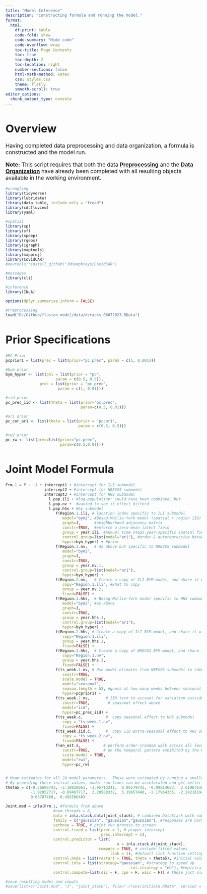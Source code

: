 ```yaml
---
title: "Model Inference"
description: "Constructing formula and running the model."
format:
  html:
    df-print: kable
    code-fold: show
    code-summary: "Hide code"
    code-overflow: wrap
    toc-title: Page Contents
    toc: true
    toc-depth: 2
    toc-location: right
    number-sections: false
    html-math-method: katex
    css: styles.css
    theme: flatly
    smooth-scroll: true
editor_options: 
  chunk_output_type: console
---
```

<style type="text/css">

body, td {
   font-size: 13pt;
}
code.r{
  font-size: 9pt;
}
pre {
  font-size: 11pt
}
</style>

# Overview   
Having completed data preprocessing and data organization, a formula is constructed and the model run.    
     
**Note:** This script requires that both the data [**Preprocessing**](file:///D:/Github/flusion_model/docs/construction/preprocessing/preprocessing.html) and the [**Data Organization**](file:///D:/Github/flusion_model/docs/construction/organize/organize.html) have already been completed with all resulting objects available in the working environment.    
      
        
```r
#wrangling
library(tidyverse)
library(lubridate)
library(data.table, include.only = "fread")
library(cdcfluview)
library(yaml)

#spatial
library(sp)
library(sf)
library(spdep)
library(rgeos)
library(igraph)
library(maptools)
library(mapproj)
library(CovidCAR)
#devtools::install_github("JMHumphreys/CovidCAR")

#messages
library(cli)

#inference
library(INLA)

options(dplyr.summarise.inform = FALSE)

#Preprocessing  
load("D:/Github/flusion_model/data/dstacks_06072023.RData")
```

# Prior Specifications
```r
#PC Prior
pcprior1 = list(prec = list(prior="pc.prec", param = c(1, 0.001)))

#bym prior
bym_hyper <- list(phi = list(prior = "pc", 
                      param = c(0.5, 0.5)), 
               prec = list(prior = "pc.prec", 
                       param = c(1, 0.01)))  

#iid prior
pc_prec_iid <- list(theta = list(prior="pc.prec", 
                                 param=c(0.5, 0.01)))

#ar1 prior
pc_cor_ar1 <- list(theta = list(prior = 'pccor1', 
                                param = c(0.5, 0.5)))

#rw2 prior
pc_rw <- list(prec=list(prior="pc.prec", 
                        param=c(0.5,0.01)))
```


# Joint Model Formula
```r
Frm.1 = Y ~ -1 + intercept1 + #intercept for ILI submodel
                 intercept2 + #intercept for NREVSS submodel
                 intercept3 + #intercept for HHS submodel
                   l.pop.ili + #log-population: could have been combined, but
                   l.pop.nv +  #wanted to see if effect differd   
                   l.pop.hhs + #by submodel
                      f(Region.1.ili, # location index specific to ILI submodel
                         model="bym2", #Besag-Mollie-York model (spatial + region IID)
                         graph=J,      #neighborhood adjacency matrix
                         constr=TRUE,  #enforce a zero-mean latent field
                         group = year.ili, #Annual time steps,year-specific spatial fields
                         control.group=list(model="ar1"), #order-1 autoregressive between annual fields
                         hyper=bym_hyper) + #prior
                      f(Region.1.nv,   # As above but specific to NREVSS submodel
                         model="bym2",
                         graph=J,
                         constr=TRUE,
                         group = year.nv.1, 
                         control.group=list(model="ar1"),
                         hyper=bym_hyper) + 
                      f(Region.2.nv,   # Create a copy of ILI BYM model, and share it with NREVSS submodel
                         copy="Region.1.ili", #what to copy
                         group = year.nv.2,
                         fixed=FALSE) +
                      f(Region.1.hhs,  # Besag-Mollie-York model specific to HHS submodel
                         model="bym2", #as above
                         graph=J,
                         constr=TRUE, 
                         group = year.hhs.1,
                         control.group=list(model="ar1"),
                         hyper=bym_hyper) + 
                      f(Region.2.hhs, # Create a copy of ILI BYM model, and share it with HHS submodel
                         copy="Region.1.ili",
                         group = year.hhs.2,
                         fixed=FALSE) +
                      f(Region.3.hhs,  # Create a copy of NREVSS BYM model, and share it with HHS submodel
                         copy="Region.1.nv",
                         group = year.hhs.3,
                         fixed=FALSE) + 
                      f(ts_week.1.nv, # Use model etimates from NREVSS submodel to identify seasonality          
                         constr=TRUE,
                         scale.model = TRUE,
                         model="seasonal",
                         season.length = 52, #guess at how many weeks between seasonal cycles
                         hyper=pcprior1) +
                      f(ts_week.2.nv,       # IID term to account for variation outside of          
                         constr=TRUE,        # seasonal effect above
                         model="iid",
                         hyper=pc_prec_iid) +
                      f(ts_week.c,          #  copy seasonal effect to HHS submodel
                         copy = "ts_week.1.nv",
                         fixed=FALSE) +
                      f(ts_week.iid.c,      #  copy IID extra-seasonal effect to HHS submodel
                         copy = "ts_week.2.nv",
                         fixed=FALSE) +
                      f(en_est.s,          # perform order-1random walk across all levels based         
                         constr=TRUE,      # on the temporal pattern exhibited by the FluSurv data
                         scale.model = TRUE,
                         model="rw1",
                         hyper=pc_rw)


# Mean estimates for all 20 model parameters.  These were estimated by running a smaller, 5yr model. 
# By providing these initial values, model run times can be accelerated and get better "convergence" (equivalent of)
theta5 = c(-0.56686743, -2.10828061, -1.95713241,  0.06579743, -0.09814683,  2.61967616, -1.27387472,  0.19664533,  1.81029996,
           -1.92052717, -0.69497717,  2.20580332,  5.19657440, -2.17964335, -2.24216194, -0.12524395,  0.60062266,  0.20796619,
           0.63707468,  0.49558648)

Joint.mod = inla(Frm.1, #formula from above
      				 #num.threads = 8,
      				 data = inla.stack.data(joint_stack), # combined DataStack with substacks for all submodels
      				 family = c("gaussian", "gaussian","gaussian"), #responses are normal
      				 verbose = TRUE, # print run process to screen
      				 control.fixed = list(prec = 1, # proper intercept
      									  prec.intercept = 1), 
      				 control.predictor = list(
      											 A = inla.stack.A(joint_stack), 
      									 compute = TRUE, # include fitted values
      										  link = 1), #default link function settings
      				 control.mode = list(restart = TRUE, theta = theta5), #initial values above
      				 control.inla = list(strategy="gaussian", #strategy to speed up
      											       int.strategy = "eb"), #empirical Bayes (based on modes)
      				 control.compute=list(dic = F, cpo = F, waic = F)) # these just slow the run down

#save resulting model and inputs  
#save(list=c("Joint.mod", "J", "joint_stack"), file="./runs/initial6.RData", version = 2)
```